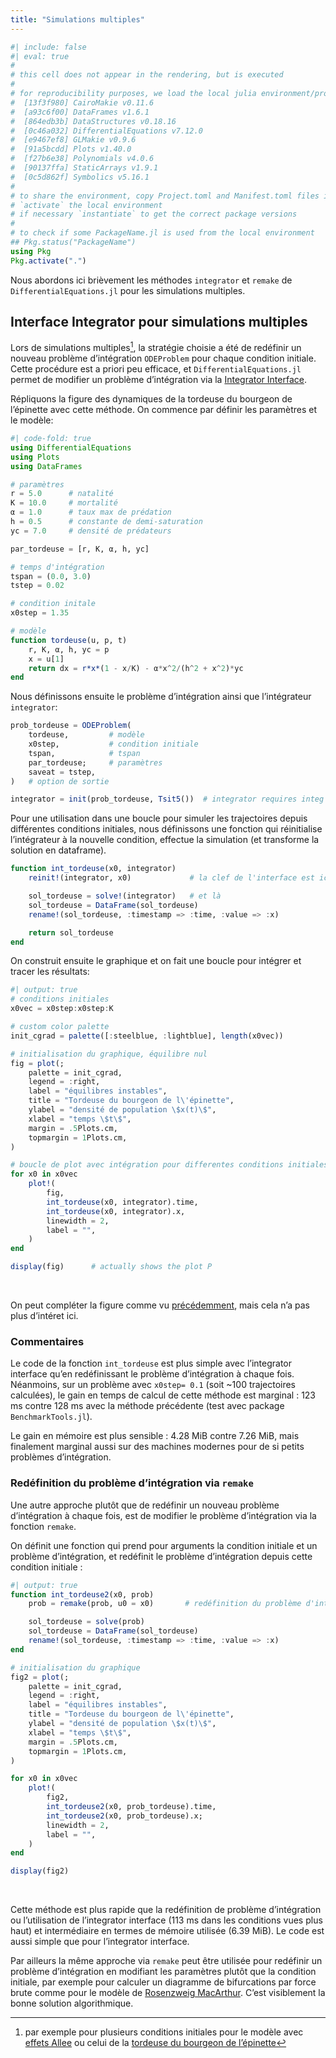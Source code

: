 ```yaml
---
title: "Simulations multiples"
---
```


<!-- load local julia environment (freeze package versions) -->

```julia
#| include: false
#| eval: true
#
# this cell does not appear in the rendering, but is executed
#
# for reproducibility purposes, we load the local julia environment/project, containing
#  [13f3f980] CairoMakie v0.11.6
#  [a93c6f00] DataFrames v1.6.1
#  [864edb3b] DataStructures v0.18.16
#  [0c46a032] DifferentialEquations v7.12.0
#  [e9467ef8] GLMakie v0.9.6
#  [91a5bcdd] Plots v1.40.0
#  [f27b6e38] Polynomials v4.0.6
#  [90137ffa] StaticArrays v1.9.1
#  [0c5d862f] Symbolics v5.16.1
#
# to share the environment, copy Project.toml and Manifest.toml files in some directory
# `activate` the local environment
# if necessary `instantiate` to get the correct package versions
#
# to check if some PackageName.jl is used from the local environment
## Pkg.status("PackageName")
using Pkg
Pkg.activate(".")
```

Nous abordons ici brièvement les méthodes `integrator` et `remake` de `DifferentialEquations.jl` pour les simulations multiples.

## Interface Integrator pour simulations multiples

Lors de simulations multiples^[par exemple pour plusieurs conditions initiales pour le modèle avec [effets Allee](pop_isolees.qmd) ou celui de la [tordeuse du bourgeon de l'épinette](pop_exploitees.qmd)], la stratégie choisie a été de redéfinir un nouveau problème d'intégration `ODEProblem` pour chaque condition initiale. Cette procédure est a priori peu efficace, et `DifferentialEquations.jl` permet de modifier un problème d'intégration via la [Integrator Interface](https://docs.sciml.ai/DiffEqDocs/stable/basics/integrator/).

Répliquons la figure des dynamiques de la tordeuse du bourgeon de l'épinette avec cette méthode. On commence par définir les paramètres et le modèle:

```julia
#| code-fold: true
using DifferentialEquations
using Plots
using DataFrames

# paramètres
r = 5.0      # natalité
K = 10.0     # mortalité
α = 1.0      # taux max de prédation
h = 0.5      # constante de demi-saturation
yc = 7.0     # densité de prédateurs

par_tordeuse = [r, K, α, h, yc]

# temps d'intégration
tspan = (0.0, 3.0)
tstep = 0.02

# condition initale
x0step = 1.35

# modèle
function tordeuse(u, p, t)
    r, K, α, h, yc = p
    x = u[1]
    return dx = r*x*(1 - x/K) - α*x^2/(h^2 + x^2)*yc
end
```

Nous définissons ensuite le problème d'intégration ainsi que l'intégrateur `integrator`:
```julia
prob_tordeuse = ODEProblem(
    tordeuse,         # modèle
    x0step,           # condition initiale
    tspan,            # tspan
    par_tordeuse;     # paramètres
    saveat = tstep,
)   # option de sortie

integrator = init(prob_tordeuse, Tsit5())  # integrator requires integ algorithm
```

Pour une utilisation dans une boucle pour simuler les trajectoires depuis différentes conditions initiales, nous définissons une fonction qui réinitialise l'intégrateur à la nouvelle condition, effectue la simulation (et transforme la solution en dataframe).

```julia
function int_tordeuse(x0, integrator)
    reinit!(integrator, x0)             # la clef de l'interface est ici

    sol_tordeuse = solve!(integrator)   # et là
    sol_tordeuse = DataFrame(sol_tordeuse)
    rename!(sol_tordeuse, :timestamp => :time, :value => :x)

    return sol_tordeuse
end
```

On construit ensuite le graphique et on fait une boucle pour intégrer et tracer les résultats:
```julia
#| output: true
# conditions initiales
x0vec = x0step:x0step:K

# custom color palette
init_cgrad = palette([:steelblue, :lightblue], length(x0vec))

# initialisation du graphique, équilibre nul
fig = plot(;
    palette = init_cgrad,
    legend = :right,
    label = "équilibres instables",
    title = "Tordeuse du bourgeon de l\'épinette",
    ylabel = "densité de population \$x(t)\$",
    xlabel = "temps \$t\$",
    margin = .5Plots.cm,
    topmargin = 1Plots.cm,
)

# boucle de plot avec intégration pour differentes conditions initiales
for x0 in x0vec
    plot!(
        fig,
        int_tordeuse(x0, integrator).time,
        int_tordeuse(x0, integrator).x,
        linewidth = 2,
        label = "",
    )
end

display(fig)      # actually shows the plot P
```
\

On peut compléter la figure comme vu [précédemment](pop_exploitees.qmd), mais cela n'a pas plus d'intéret ici.

### Commentaires

Le code de la fonction `int_tordeuse` est plus simple avec l'integrator interface qu'en redéfinissant le problème d'intégration à chaque fois. Néanmoins, sur un problème avec `x0step= 0.1` (soit ~100 trajectoires calculées), le gain en temps de calcul de cette méthode est marginal : 123 ms contre 128 ms avec la méthode précédente (test avec package `BenchmarkTools.jl`).

Le gain en mémoire est plus sensible : 4.28 MiB contre 7.26 MiB, mais finalement marginal aussi sur des machines modernes pour de si petits problèmes d'intégration.

### Redéfinition du problème d'intégration via `remake`

Une autre approche plutôt que de redéfinir un nouveau problème d'intégration à chaque fois, est de modifier le problème d'intégration via la fonction `remake`.

On définit une fonction qui prend pour arguments la condition initiale et un problème d'intégration, et redéfinit le problème d'intégration depuis cette condition initiale :

```julia
#| output: true
function int_tordeuse2(x0, prob)
    prob = remake(prob, u0 = x0)       # redéfinition du problème d'intégration

    sol_tordeuse = solve(prob)
    sol_tordeuse = DataFrame(sol_tordeuse)
    rename!(sol_tordeuse, :timestamp => :time, :value => :x)
end

# initialisation du graphique
fig2 = plot(;
    palette = init_cgrad,
    legend = :right,
    label = "équilibres instables",
    title = "Tordeuse du bourgeon de l\'épinette",
    ylabel = "densité de population \$x(t)\$",
    xlabel = "temps \$t\$",
    margin = .5Plots.cm,
    topmargin = 1Plots.cm,
)

for x0 in x0vec
    plot!(
        fig2,
        int_tordeuse2(x0, prob_tordeuse).time,
        int_tordeuse2(x0, prob_tordeuse).x;
        linewidth = 2,
        label = "",
    )
end

display(fig2)
```
\

Cette méthode est plus rapide que la redéfinition de problème d'intégration ou l'utilisation de l'integrator interface (113 ms dans les conditions vues plus haut) et intermédiaire en termes de mémoire utilisée (6.39 MiB). Le code est aussi simple que pour l'integrator interface.

Par ailleurs la même approche via `remake` peut être utilisée pour redéfinir un problème d'intégration en modifiant les paramètres plutôt que la condition initiale, par exemple pour calculer un diagramme de bifurcations par force brute comme pour le modèle de [Rosenzweig MacArthur](pop_interactions2.qmd). C'est visiblement la bonne solution algorithmique.
